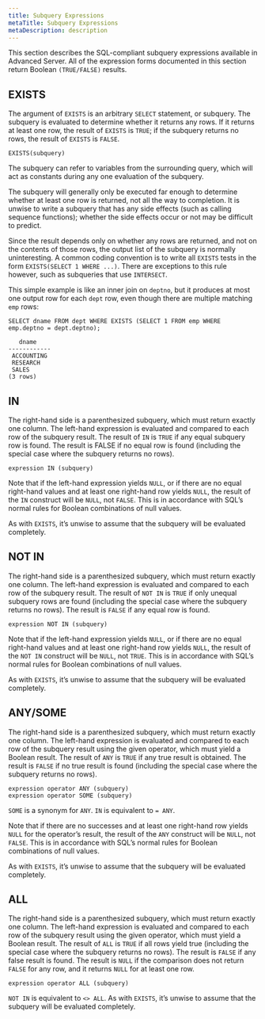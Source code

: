 ```yaml
---
title: Subquery Expressions
metaTitle: Subquery Expressions
metaDescription: description
---
```


This section describes the SQL-compliant subquery expressions available
in Advanced Server. All of the expression forms documented in this
section return Boolean `(TRUE/FALSE)` results.

## EXISTS

The argument of `EXISTS` is an arbitrary `SELECT` statement, or
subquery. The subquery is evaluated to determine whether it returns any
rows. If it returns at least one row, the result of `EXISTS` is `TRUE`;
if the subquery returns no rows, the result of `EXISTS` is `FALSE`.

``` text
EXISTS(subquery)
```

The subquery can refer to variables from the surrounding query, which
will act as constants during any one evaluation of the subquery.

The subquery will generally only be executed far enough to determine
whether at least one row is returned, not all the way to completion. It
is unwise to write a subquery that has any side effects (such as calling
sequence functions); whether the side effects occur or not may be
difficult to predict.

Since the result depends only on whether any rows are returned, and not
on the contents of those rows, the output list of the subquery is
normally uninteresting. A common coding convention is to write all
`EXISTS` tests in the form `EXISTS(SELECT 1 WHERE ...)`. There are
exceptions to this rule however, such as subqueries that use
`INTERSECT`.

This simple example is like an inner join on `deptno`, but it produces
at most one output row for each `dept` row, even though there are
multiple matching `emp` rows:

``` text
SELECT dname FROM dept WHERE EXISTS (SELECT 1 FROM emp WHERE emp.deptno = dept.deptno);

   dname
------------
 ACCOUNTING
 RESEARCH
 SALES
(3 rows)
```

## IN

The right-hand side is a parenthesized subquery, which must return
exactly one column. The left-hand expression is evaluated and compared
to each row of the subquery result. The result of `IN` is `TRUE` if any
equal subquery row is found. The result is FALSE if no equal row is
found (including the special case where the subquery returns no rows).

``` text
expression IN (subquery)
```

Note that if the left-hand expression yields `NULL`, or if there are no
equal right-hand values and at least one right-hand row yields `NULL`,
the result of the `IN` construct will be `NULL`, not `FALSE`. This is in
accordance with SQL’s normal rules for Boolean combinations of null
values.

As with `EXISTS`, it’s unwise to assume that the subquery will be
evaluated completely.

## NOT IN

The right-hand side is a parenthesized subquery, which must return
exactly one column. The left-hand expression is evaluated and compared
to each row of the subquery result. The result of `NOT IN` is `TRUE` if
only unequal subquery rows are found (including the special case where
the subquery returns no rows). The result is `FALSE` if any equal row is
found.

``` text
expression NOT IN (subquery)
```

Note that if the left-hand expression yields `NULL`, or if there are no
equal right-hand values and at least one right-hand row yields `NULL`,
the result of the `NOT IN` construct will be `NULL`, not `TRUE`. This is
in accordance with SQL’s normal rules for Boolean combinations of null
values.

As with `EXISTS`, it’s unwise to assume that the subquery will be
evaluated completely.

## ANY/SOME

The right-hand side is a parenthesized subquery, which must return
exactly one column. The left-hand expression is evaluated and compared
to each row of the subquery result using the given operator, which must
yield a Boolean result. The result of `ANY` is `TRUE` if any true result
is obtained. The result is `FALSE` if no true result is found (including
the special case where the subquery returns no rows).

``` text
expression operator ANY (subquery)
expression operator SOME (subquery)
```

`SOME` is a synonym for `ANY`. `IN` is equivalent to `= ANY`.

Note that if there are no successes and at least one right-hand row
yields `NULL` for the operator’s result, the result of the `ANY`
construct will be `NULL`, not `FALSE`. This is in accordance with SQL’s
normal rules for Boolean combinations of null values.

As with `EXISTS`, it’s unwise to assume that the subquery will be
evaluated completely.

## ALL

The right-hand side is a parenthesized subquery, which must return
exactly one column. The left-hand expression is evaluated and compared
to each row of the subquery result using the given operator, which must
yield a Boolean result. The result of `ALL` is `TRUE` if all rows yield
true (including the special case where the subquery returns no rows).
The result is `FALSE` if any false result is found. The result is `NULL`
if the comparison does not return `FALSE` for any row, and it returns
`NULL` for at least one row.

``` text
expression operator ALL (subquery)
```

`NOT IN` is equivalent to `<> ALL`. As with `EXISTS`, it’s unwise to
assume that the subquery will be evaluated completely.
